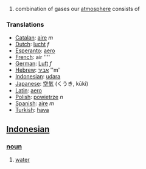 # combination of gases our [[atmosphere]] consists of

===Translations===
*[[Catalan]]: [[aire]] ''m''
*[[Dutch]]: [[lucht]] ''f''
*[[Esperanto]]: [[aero]]
*[[French]]: air ''''
*[[German]]: [[Luft]] ''f''
*[[Hebrew]]: [[אביר]] ''m'
*[[Indonesian]]: [[udara]]
*[[Japanese]]: [[空気]] (くうき, kūki)
*[[Latin]]: [[aero]]
*[[Polish]]: [[powietrze]] ''n''
*[[Spanish]]: [[aire]] ''m''
*[[Turkish]]: [[hava]]

==[[Indonesian]]==

===[[noun]]===

#[[water]]